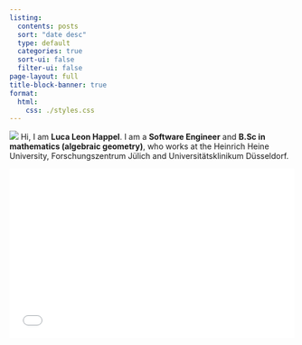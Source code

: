 ```yaml
---
listing:
  contents: posts
  sort: "date desc"
  type: default
  categories: true
  sort-ui: false
  filter-ui: false
page-layout: full
title-block-banner: true
format:
  html:
    css: ./styles.css
---
```


<!--
iframe to https://quoteme.github.io/top2manWebsiteBackground/ with full width
and 300px height
-->
<div id="gimmick">
<div id="aboutme">
  <p>
      <img src="https://avatars.githubusercontent.com/u/6796009?v=4" id="avatar" />
      Hi, I am <b>Luca Leon Happel</b>. I am a <b>Software Engineer</b> and
      <b>B.Sc in mathematics (algebraic geometry)</b>, who works at the Heinrich Heine University, Forschungszentrum Jülich and Universitätsklinikum Düsseldorf.
  </p>
</div>
<iframe id="top2manframe" src="{{< var website.link >}}/top2manWebsiteBackground/?meanX=0&meanY=0&meanZ=300&varianceX=3000&varianceY=100&varianceZ=1000" width="100%" height="300px" style="border: none;"></iframe>
</div>

<script>
  // for some reason quarto's shortcodes do not work inside iframe src="" attribute
  // we therefor set the value using javascript
  const top2man = {
    website: "{{< var website.link >}}",
    postsfix:  "/top2manWebsiteBackground/?meanX=0&meanY=0&meanZ=300&varianceX=3000&varianceY=100&varianceZ=1000",
    prefix: "https://",
  }
  document.getElementById("top2manframe").src = top2man.prefix + top2man.website + top2man.postsfix;
</script>